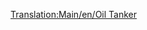 [[Translation:Main/en/Oil Tanker]]{{en/-}}{{ru/Железнодорожное ТС|Имя=Нефтяная цистерна
|Picture=[[File:en/Oiltanker.png]]
|НормЦена=£1,562 ($3,124)
|НормМасса=24 / 54 т
|НормЁмкость=30 000 литров нефти
|МоноЦена=£1,562 ($3,124)
|МоноМасса=24 / 59 т
|МоноЁмкость=35 000 литров нефти
|МагЦена=£1,562 ($3,124)
|МагМасса=24 / 61 т
|МагЁмкость=37 000 литров нефти
|Опис=Нефтяные цистерны производятся для содержания таких жидкостей как [[Main/en/Oil|нефть]]. Вагон доступен в [[Main/en/Климат/Ru#Умеренный| умеренном]], [[Main/en/Климат/Ru#Субарктический| субарктическом]] и [[Main/en/Климат/Ru#Субтропический| субтропическом]] климатах.
}}